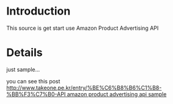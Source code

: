 = Introduction =

This source is get start use Amazon Product Advertising API 


= Details =

just sample...

you can see this post
[[http://www.takeone.pe.kr/entry/%BE%C6%B8%B6%C1%B8-%BB%F3%C7%B0-API amazon product advertising api sample]]